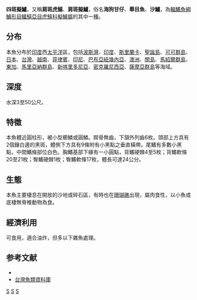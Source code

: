 {{Speciesbox
| taxon = Parapercis clathrata
| image = 12-EastTimor-Dive Bubble Beach 36 (Sand Patcher Fish)-APiazza.JPG
| status = NE
| binomial_authority = [[Ogilby|Ogilby]], 1910
| synonyms = 
}}
'''四斑擬鱸'''，又稱'''肩斑虎鱚'''、'''肩斑擬鱸'''，俗名'''海狗甘仔'''、'''舉目魚'''、'''沙鱸'''，為[[輻鰭魚綱|輻鰭魚綱]][[鱸形目|鱸形目]][[鱷鱚亞目|鱷鱚亞目]][[虎鱚科|虎鱚科]][[擬鱸屬|擬鱸屬]]的其中一[[種|種]]。

==分布==
本魚分布於[[印度|印度]]西[[太平洋|太平洋]]區，包括[[波斯灣|波斯灣]]、[[印度|印度]]、[[斯里蘭卡|斯里蘭卡]]、[[聖誕島|聖誕島]]、[[可可群島|可可群島]]、[[日本|日本]]、[[台灣|台灣]]、[[越南|越南]]、[[菲律賓|菲律賓]]、[[印尼|印尼]]、[[巴布亞紐幾內亞|巴布亞紐幾內亞]]、[[澳洲|澳洲]]、[[關島|關島]]、[[馬紹爾群島|馬紹爾群島]]、[[東加|東加]]、[[馬里亞納群島|馬里亞納群島]]、[[新喀里多尼亞|新喀里多尼亞]]、[[密克羅尼西亞|密克羅尼西亞]]、[[薩摩亞群島|薩摩亞群島]]等海域。

==深度==
水深3至50公尺。

==特徵==
本魚體近圓柱形，被小型櫛鱗或圓鱗。腭骨無齒，下頷外列齒6枚。頭部上方具有2個鑲白邊的黑斑，體側下方具有9條附有小黑點之垂直橫帶。尾鰭有多數小黑點，中間鰭條部位白色。胸鰭基部下緣有一小圓點，背鰭硬棘4至5枚；背鰭軟條20至21枚；臀鰭硬棘1枚；臀鰭軟條17枚，體長可達24公分。

==生態==
本魚主要棲息在開放的沙地或碎石區，有時也在[[珊瑚礁|珊瑚礁]]出現，屬肉食性，以小魚或底棲無脊椎動物為食。

==經濟利用==
可食用，適合油炸，但多以下雜魚處理。

==参考文献==
*{{FishBase_species|genus=Parapercis|species=clathrata|year=2011|month=12}}
*[http://fishdb.sinica.edu.tw/ 台灣魚類資料庫]{{Wayback|url=http://fishdb.sinica.edu.tw/ |date=20160304193340 }}

{{Taxonbar|from=Q5016061}}

[[Category:食用鱼|S]]
[[Category:擬鱸属|S]]
[[Category:_1910年描述的鱼类|S]]